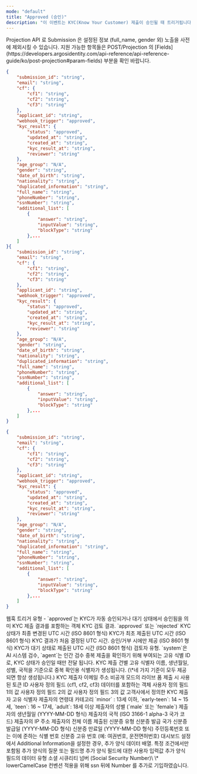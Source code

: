 ```yaml
---
mode: "default"
title: "Approved (승인)"
description: "이 이벤트는 KYC(Know Your Customer) 제출이 승인될 때 트리거됩니다. 승인은 자동화된 시스템 검증을 통과하거나 수동 검토 후 이루어질 수 있습니다. 이 이벤트는 KYC 프로세스가 성공적으로 완료되었음을 나타내며, 사용자 계정 활성화나 서비스 접근 권한 부여 등의 후속 조치를 시작할 수 있는 신호가 됩니다."
---
```


<Note>
  Projection API 로 Submission 은 설정된 정보 (full_name, gender 외) 노출을 사전에 제외시킬 수 있습니다.
  지원 가능한 항목들은 POST/Projection 의 [Fields](https://developers.argosidentity.com/api-reference/api-reference-guide/ko/post-projection#param-fields) 부분을 확인 바랍니다.
</Note>

<CodeGroup>

```json approved-webhook-id-document.json
{
    "submission_id": "string",
    "email": "string",
    "cf": {
        "cf1": "string",
        "cf2": "string",
        "cf3": "string"
    },
    "applicant_id": "string",
    "webhook_trigger": "approved",
    "kyc_result": {
        "status": "approved",
        "updated_at": "string",
        "created_at": "string",
        "kyc_result_at": "string",
        "reviewer": "string"
    },
    "age_group": "N/A",
    "gender": "string",
    "date_of_birth": "string",
    "nationality": "string",
    "duplicated_information": "string",
    "full_name": "string",
    "phoneNumber": "string",
    "ssnNumber": "string",
    "additional_list": [
        {
            "answer": "string",
            "inputValue": "string",
            "blockType": "string"
        },...
    ]
}{
    "submission_id": "string",
    "email": "string",
    "cf": {
        "cf1": "string",
        "cf2": "string",
        "cf3": "string"
    },
    "applicant_id": "string",
    "webhook_trigger": "approved",
    "kyc_result": {
        "status": "approved",
        "updated_at": "string",
        "created_at": "string",
        "kyc_result_at": "string",
        "reviewer": "string"
    },
    "age_group": "N/A",
    "gender": "string",
    "date_of_birth": "string",
    "nationality": "string",
    "duplicated_information": "string",
    "full_name": "string",
    "phoneNumber": "string",
    "ssnNumber": "string",
    "additional_list": [
        {
            "answer": "string",
            "inputValue": "string",
            "blockType": "string"
        },...
    ]
}
```


```json approved-webhook-knowledge-based.json
{
    "submission_id": "string",
    "email": "string",
    "cf": {
        "cf1": "string",
        "cf2": "string",
        "cf3": "string"
    },
    "applicant_id": "string",
    "webhook_trigger": "approved",
    "kyc_result": {
        "status": "approved",
        "updated_at": "string",
        "created_at": "string",
        "kyc_result_at": "string",
        "reviewer": "string"
    },
    "age_group": "N/A",
    "gender": "string",
    "date_of_birth": "string",
    "nationality": "string",
    "duplicated_information": "string",
    "full_name": "string",
    "phoneNumber": "string",
    "ssnNumber": "string",
    "additional_list": [
        {
            "answer": "string",
            "inputValue": "string",
            "blockType": "string"
        },...
    ]
}
```

</CodeGroup>

<ResponseField name="webhook_trigger" type="string">
  웹훅 트리거 유형 - `approved`는 KYC가 자동 승인되거나 대기 상태에서 승인됨을 의미
</ResponseField>

<ResponseField name="kyc_result" type="object">
  KYC 제출 결과를 포함하는 객체

  <Expandable title="properties">
    <ResponseField name="status" type="string">
      KYC 검토 결과. `approved` 또는 `rejected`
    </ResponseField>
    <ResponseField name="updated_at" type="string">
      KYC 상태가 최종 변경된 UTC 시간 (ISO 8601 형식)
    </ResponseField>
    <ResponseField name="created_at" type="string">
      KYC가 최초 제출된 UTC 시간 (ISO 8601 형식)
    </ResponseField>
    <ResponseField name="kyc_result_at" type="string">
      KYC 결과가 처음 결정된 UTC 시간. 승인/거부 시에만 제공 (ISO 8601 형식)
    </ResponseField>
    <ResponseField name="pending_at" type="string">
      KYC가 대기 상태로 제출된 UTC 시간 (ISO 8601 형식)
    </ResponseField>
    <ResponseField name="reviewer" type="string">
      검토자 유형. `system`은 AI 시스템 검수, `agent`는 인간 검수
    </ResponseField>
  </Expandable>
</ResponseField>

<ResponseField name="applicant_id" type="string">
  중복 제출을 확인하기 위해 부여되는 고유 식별 ID로, KYC 상태가 승인일 때만 전달 됩니다.
</ResponseField>

<ResponseField name="submission_id" type="string">
  KYC 제출 건별 고유 식별자
</ResponseField>

<ResponseField name="duplicated_information" type="string">
  이름, 생년월일, 성별, 국적을 기준으로 중복 확인용 식별자가 생성됩니다. (\*네 가지 기준이 모두 제공되면 항상 생성됩니다.)
</ResponseField>

<ResponseField name="email" type="string">
  KYC 제출자 이메일 주소
</ResponseField>

<ResponseField name="tokenId" type="string">
  비공개 모드의 라이브 폼 제출 시 사용된 토큰 ID
</ResponseField>

<ResponseField name="cf" type="object">
  사용자 정의 필드 (cf1, cf2, cf3) 데이터를 포함하는 객체

  <Expandable title="properties">
    <ResponseField name="cf1" type="string">
      사용자 정의 필드 1의 값
    </ResponseField>
    <ResponseField name="cf2" type="string">
      사용자 정의 필드 2의 값
    </ResponseField>
    <ResponseField name="cf3" type="string">
      사용자 정의 필드 3의 값
    </ResponseField>
  </Expandable>
</ResponseField>

<ResponseField name="userid" type="string">
  고객사에서 정의한 KYC 제출자 고유 식별자
</ResponseField>

<ResponseField name="age_group" type="string">
  제출자의 연령대 카테고리
  `minor` : 13세 이하,
  `early-teen`: 14 ~ 15세,
  `teen`: 16 ~ 17세,
  `adult`: 18세 이상
</ResponseField>

<ResponseField name="gender" type="string">
  제출자의 성별 (`male` 또는 `female`)
</ResponseField>

<ResponseField name="date_of_birth" type="string">
  제출자의 생년월일 (YYYY-MM-DD 형식)
</ResponseField>

<ResponseField name="nationality" type="string">
  제출자의 국적 (ISO 3166-1 alpha-3 국가 코드)
</ResponseField>

<ResponseField name="ipAddress" type="string">
  제출자의 IP 주소
</ResponseField>

<ResponseField name="full_name" type="string">
  제출자의 전체 이름
</ResponseField>

<ResponseField name="idType" type="string">
  제출된 신분증 유형
</ResponseField>

<ResponseField name="issuingCountry" type="string">
  신분증 발급 국가
</ResponseField>

<ResponseField name="issueDate" type="string">
  신분증 발급일 (YYYY-MM-DD 형식)
</ResponseField>

<ResponseField name="expireDate" type="string">
  신분증 만료일 (YYYY-MM-DD 형식)
</ResponseField>

<ResponseField name="identityNumber" type="string">
  주민등록번호 또는 이에 준하는 식별 번호
</ResponseField>

<ResponseField name="documentNumber" type="string">
  신분증 고유 번호 (예: 여권번호, 운전면허번호)
</ResponseField>

<ResponseField name="additional_list" type="array">
  대시보드 설정에서 Additional Information을 설정한 경우, 추가 양식 데이터 배열. 특정 조건에서만 포함됨

  <ResponseField name="additional_list_obj" type="object">
    <Expandable title="properties">
      <ResponseField name="answer" type="string">
        추가 양식의 질문 또는 필드명
      </ResponseField>
      <ResponseField name="inputValue" type="string">
        추가 양식 필드에 대한 사용자 입력값
      </ResponseField>
      <ResponseField name="blockType" type="string">
        추가 양식 필드의 데이터 유형
      </ResponseField>
    </Expandable>
  </ResponseField>
</ResponseField>

<ResponseField name="ssnNumber" type="string">
  소셜 시큐리티 넘버 (Social Security Number)\
  \* lowerCamelCase 컨벤션 적용을 위해 ssn 뒤에 Number 를 추가로 기입하였습니다.
</ResponseField>
